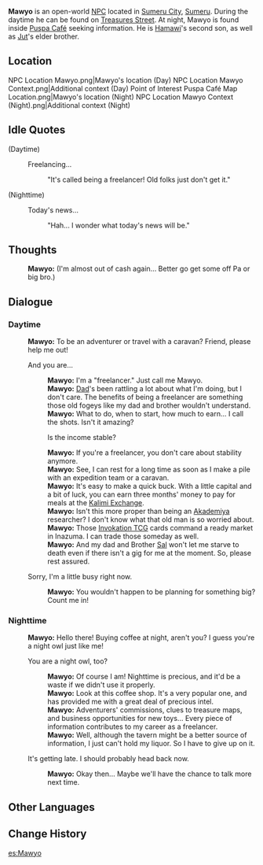{{Character Infobox
|type             = Open-World NPC
|image            = NPC Mawyo.png
|region           = Sumeru
|location         = Sumeru
|affiliation      = 
|title            = {{Not a Typo|"Freelancer"}}
|ancestry         = <!-- Clan/family -->
|father           = Hamawi
|mother           = 
|spouse           = 
|sibling          = Sal
|sibling2         = Jut
|child            = 
|relative         = 
|voiceEN          = 
|voiceCN          = 
|voiceJP          = 
|dialoguereward   = 
}}
'''Mawyo''' is an open-world [[NPC]] located in [[Sumeru City]], [[Sumeru]]. During the daytime he can be found on [[Treasures Street]]. At night, Mawyo is found inside [[Puspa Café]] seeking information. He is [[Hamawi]]'s second son, as well as [[Jut]]'s elder brother.

==Location==
<gallery>
NPC Location Mawyo.png|Mawyo's location (Day)
NPC Location Mawyo Context.png|Additional context (Day)
Point of Interest Puspa Café Map Location.png|Mawyo's location (Night)
NPC Location Mawyo Context (Night).png|Additional context (Night)
</gallery>
<!--
==Profile==
''(To be added.)''

===Appearance===
''(To be added.)''

==Quests and Events==
{{Quests and Events}}
-->
==Idle Quotes==
{{Dialogue Start}}
;(Daytime)
: {{DIcon|Idle}} Freelancing...
:: {{A|VO Mawyo 01.ogg}} "It's called being a freelancer! Old folks just don't get it."

;(Nighttime)
: {{DIcon|Idle}} Today's news...
:: {{A|VO Mawyo 02.ogg}} "Hah... I wonder what today's news will be."
{{Dialogue End}}

==Thoughts==
{{All Schemes to Know Explanation|name=Mawyo}}
:{{A|VO Mawyo All Schemes to Know 01.ogg}} '''Mawyo:''' (I'm almost out of cash again... Better go get some off Pa or big bro.)

==Dialogue==
===Daytime===
{{Dialogue Start}}
:'''Mawyo:''' To be an adventurer or travel with a caravan? Friend, please help me out!
:{{DIcon}} And you are...
::'''Mawyo:''' I'm a "freelancer." Just call me Mawyo.
::'''Mawyo:''' [[Hamawi|Dad]]'s been rattling a lot about what I'm doing, but I don't care. The benefits of being a freelancer are something those old fogeys like my dad and brother wouldn't understand.
::'''Mawyo:''' What to do, when to start, how much to earn... I call the shots. Isn't it amazing?
::{{DIcon}} Is the income stable?
::'''Mawyo:''' If you're a freelancer, you don't care about stability anymore.
::'''Mawyo:''' See, I can rest for a long time as soon as I make a pile with an expedition team or a caravan.
::'''Mawyo:''' It's easy to make a quick buck. With a little capital and a bit of luck, you can earn three months' money to pay for meals at the [[Kalimi Exchange]].
::'''Mawyo:''' Isn't this more proper than being an [[Akademiya]] researcher? I don't know what that old man is so worried about.
::'''Mawyo:''' Those [[Genius Invokation TCG|Invokation TCG]] cards command a ready market in Inazuma. I can trade those someday as well.
::'''Mawyo:''' And my dad and Brother [[Sal]] won't let me starve to death even if there isn't a gig for me at the moment. So, please rest assured.
:{{DIcon}} Sorry, I'm a little busy right now.
::'''Mawyo:''' You wouldn't happen to be planning for something big? Count me in!
{{Dialogue End}}

===Nighttime===
{{Dialogue Start}}
:'''Mawyo:''' Hello there! Buying coffee at night, aren't you? I guess you're a night owl just like me!
:{{DIcon}} You are a night owl, too?
::'''Mawyo:''' Of course I am! Nighttime is precious, and it'd be a waste if we didn't use it properly.
::'''Mawyo:''' Look at this coffee shop. It's a very popular one, and has provided me with a great deal of precious intel.
::'''Mawyo:''' Adventurers' commissions, clues to treasure maps, and business opportunities for new toys... Every piece of information contributes to my career as a freelancer.
::'''Mawyo:''' Well, although the tavern might be a better source of information, I just can't hold my liquor. So I have to give up on it.
:{{DIcon}} It's getting late. I should probably head back now.
::'''Mawyo:''' Okay then... Maybe we'll have the chance to talk more next time.
{{Dialogue End}}
<!--
==Event Dialogue==
===Event Name===
{{Dialogue Start}}
:'''{{subst:PAGENAME}}:'''
{{Dialogue End}}

==Trivia==
* 
-->
==Other Languages==
{{Other Languages
|default_hidden = 1
|en      = Mawyo
|zhs     = 莫约
|zhs_rm  = Mòyuē
|zht     = 莫約
|zht_rm  = Mòyuē
|ja      = モヨ
|ja_rm   = Moyo
|ko      = 마우요
|es      = Mawyo
|fr      = Mawyo
|ru      = Мавио
|th      = Mawyo
|vi      = Mawyo
|de      = Mawyo
|id      = Mawyo
|pt      = Mawyo
|tr      = Mawyo
|it      = Mawyo
}}

==Change History==
{{Change History|3.0}}

[[es:Mawyo]]